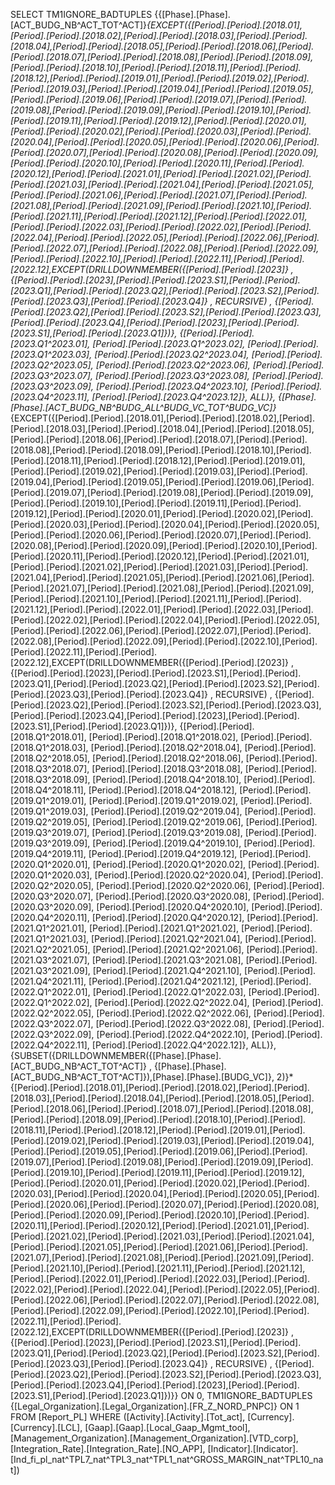 SELECT TM1IGNORE_BADTUPLES {{[Phase].[Phase].[ACT_BUDG_NB^ACT_TOT^ACT]}*{EXCEPT({[Period].[Period].[2018.01],[Period].[Period].[2018.02],[Period].[Period].[2018.03],[Period].[Period].[2018.04],[Period].[Period].[2018.05],[Period].[Period].[2018.06],[Period].[Period].[2018.07],[Period].[Period].[2018.08],[Period].[Period].[2018.09],[Period].[Period].[2018.10],[Period].[Period].[2018.11],[Period].[Period].[2018.12],[Period].[Period].[2019.01],[Period].[Period].[2019.02],[Period].[Period].[2019.03],[Period].[Period].[2019.04],[Period].[Period].[2019.05],[Period].[Period].[2019.06],[Period].[Period].[2019.07],[Period].[Period].[2019.08],[Period].[Period].[2019.09],[Period].[Period].[2019.10],[Period].[Period].[2019.11],[Period].[Period].[2019.12],[Period].[Period].[2020.01],[Period].[Period].[2020.02],[Period].[Period].[2020.03],[Period].[Period].[2020.04],[Period].[Period].[2020.05],[Period].[Period].[2020.06],[Period].[Period].[2020.07],[Period].[Period].[2020.08],[Period].[Period].[2020.09],[Period].[Period].[2020.10],[Period].[Period].[2020.11],[Period].[Period].[2020.12],[Period].[Period].[2021.01],[Period].[Period].[2021.02],[Period].[Period].[2021.03],[Period].[Period].[2021.04],[Period].[Period].[2021.05],[Period].[Period].[2021.06],[Period].[Period].[2021.07],[Period].[Period].[2021.08],[Period].[Period].[2021.09],[Period].[Period].[2021.10],[Period].[Period].[2021.11],[Period].[Period].[2021.12],[Period].[Period].[2022.01],[Period].[Period].[2022.03],[Period].[Period].[2022.02],[Period].[Period].[2022.04],[Period].[Period].[2022.05],[Period].[Period].[2022.06],[Period].[Period].[2022.07],[Period].[Period].[2022.08],[Period].[Period].[2022.09],[Period].[Period].[2022.10],[Period].[Period].[2022.11],[Period].[Period].[2022.12],EXCEPT(DRILLDOWNMEMBER({[Period].[Period].[2023]} , {[Period].[Period].[2023],[Period].[Period].[2023.S1],[Period].[Period].[2023.Q1],[Period].[Period].[2023.Q2],[Period].[Period].[2023.S2],[Period].[Period].[2023.Q3],[Period].[Period].[2023.Q4]} , RECURSIVE) , {[Period].[Period].[2023.Q2],[Period].[Period].[2023.S2],[Period].[Period].[2023.Q3],[Period].[Period].[2023.Q4],[Period].[Period].[2023],[Period].[Period].[2023.S1],[Period].[Period].[2023.Q1]})}, {[Period].[Period].[2023.Q1^2023.01], [Period].[Period].[2023.Q1^2023.02], [Period].[Period].[2023.Q1^2023.03], [Period].[Period].[2023.Q2^2023.04], [Period].[Period].[2023.Q2^2023.05], [Period].[Period].[2023.Q2^2023.06], [Period].[Period].[2023.Q3^2023.07], [Period].[Period].[2023.Q3^2023.08], [Period].[Period].[2023.Q3^2023.09], [Period].[Period].[2023.Q4^2023.10], [Period].[Period].[2023.Q4^2023.11], [Period].[Period].[2023.Q4^2023.12]}, ALL)}, {[Phase].[Phase].[ACT_BUDG_NB^BUDG_ALL^BUDG_VC_TOT^BUDG_VC]}*{EXCEPT({[Period].[Period].[2018.01],[Period].[Period].[2018.02],[Period].[Period].[2018.03],[Period].[Period].[2018.04],[Period].[Period].[2018.05],[Period].[Period].[2018.06],[Period].[Period].[2018.07],[Period].[Period].[2018.08],[Period].[Period].[2018.09],[Period].[Period].[2018.10],[Period].[Period].[2018.11],[Period].[Period].[2018.12],[Period].[Period].[2019.01],[Period].[Period].[2019.02],[Period].[Period].[2019.03],[Period].[Period].[2019.04],[Period].[Period].[2019.05],[Period].[Period].[2019.06],[Period].[Period].[2019.07],[Period].[Period].[2019.08],[Period].[Period].[2019.09],[Period].[Period].[2019.10],[Period].[Period].[2019.11],[Period].[Period].[2019.12],[Period].[Period].[2020.01],[Period].[Period].[2020.02],[Period].[Period].[2020.03],[Period].[Period].[2020.04],[Period].[Period].[2020.05],[Period].[Period].[2020.06],[Period].[Period].[2020.07],[Period].[Period].[2020.08],[Period].[Period].[2020.09],[Period].[Period].[2020.10],[Period].[Period].[2020.11],[Period].[Period].[2020.12],[Period].[Period].[2021.01],[Period].[Period].[2021.02],[Period].[Period].[2021.03],[Period].[Period].[2021.04],[Period].[Period].[2021.05],[Period].[Period].[2021.06],[Period].[Period].[2021.07],[Period].[Period].[2021.08],[Period].[Period].[2021.09],[Period].[Period].[2021.10],[Period].[Period].[2021.11],[Period].[Period].[2021.12],[Period].[Period].[2022.01],[Period].[Period].[2022.03],[Period].[Period].[2022.02],[Period].[Period].[2022.04],[Period].[Period].[2022.05],[Period].[Period].[2022.06],[Period].[Period].[2022.07],[Period].[Period].[2022.08],[Period].[Period].[2022.09],[Period].[Period].[2022.10],[Period].[Period].[2022.11],[Period].[Period].[2022.12],EXCEPT(DRILLDOWNMEMBER({[Period].[Period].[2023]} , {[Period].[Period].[2023],[Period].[Period].[2023.S1],[Period].[Period].[2023.Q1],[Period].[Period].[2023.Q2],[Period].[Period].[2023.S2],[Period].[Period].[2023.Q3],[Period].[Period].[2023.Q4]} , RECURSIVE) , {[Period].[Period].[2023.Q2],[Period].[Period].[2023.S2],[Period].[Period].[2023.Q3],[Period].[Period].[2023.Q4],[Period].[Period].[2023],[Period].[Period].[2023.S1],[Period].[Period].[2023.Q1]})}, {[Period].[Period].[2018.Q1^2018.01], [Period].[Period].[2018.Q1^2018.02], [Period].[Period].[2018.Q1^2018.03], [Period].[Period].[2018.Q2^2018.04], [Period].[Period].[2018.Q2^2018.05], [Period].[Period].[2018.Q2^2018.06], [Period].[Period].[2018.Q3^2018.07], [Period].[Period].[2018.Q3^2018.08], [Period].[Period].[2018.Q3^2018.09], [Period].[Period].[2018.Q4^2018.10], [Period].[Period].[2018.Q4^2018.11], [Period].[Period].[2018.Q4^2018.12], [Period].[Period].[2019.Q1^2019.01], [Period].[Period].[2019.Q1^2019.02], [Period].[Period].[2019.Q1^2019.03], [Period].[Period].[2019.Q2^2019.04], [Period].[Period].[2019.Q2^2019.05], [Period].[Period].[2019.Q2^2019.06], [Period].[Period].[2019.Q3^2019.07], [Period].[Period].[2019.Q3^2019.08], [Period].[Period].[2019.Q3^2019.09], [Period].[Period].[2019.Q4^2019.10], [Period].[Period].[2019.Q4^2019.11], [Period].[Period].[2019.Q4^2019.12], [Period].[Period].[2020.Q1^2020.01], [Period].[Period].[2020.Q1^2020.02], [Period].[Period].[2020.Q1^2020.03], [Period].[Period].[2020.Q2^2020.04], [Period].[Period].[2020.Q2^2020.05], [Period].[Period].[2020.Q2^2020.06], [Period].[Period].[2020.Q3^2020.07], [Period].[Period].[2020.Q3^2020.08], [Period].[Period].[2020.Q3^2020.09], [Period].[Period].[2020.Q4^2020.10], [Period].[Period].[2020.Q4^2020.11], [Period].[Period].[2020.Q4^2020.12], [Period].[Period].[2021.Q1^2021.01], [Period].[Period].[2021.Q1^2021.02], [Period].[Period].[2021.Q1^2021.03], [Period].[Period].[2021.Q2^2021.04], [Period].[Period].[2021.Q2^2021.05], [Period].[Period].[2021.Q2^2021.06], [Period].[Period].[2021.Q3^2021.07], [Period].[Period].[2021.Q3^2021.08], [Period].[Period].[2021.Q3^2021.09], [Period].[Period].[2021.Q4^2021.10], [Period].[Period].[2021.Q4^2021.11], [Period].[Period].[2021.Q4^2021.12], [Period].[Period].[2022.Q1^2022.01], [Period].[Period].[2022.Q1^2022.03], [Period].[Period].[2022.Q1^2022.02], [Period].[Period].[2022.Q2^2022.04], [Period].[Period].[2022.Q2^2022.05], [Period].[Period].[2022.Q2^2022.06], [Period].[Period].[2022.Q3^2022.07], [Period].[Period].[2022.Q3^2022.08], [Period].[Period].[2022.Q3^2022.09], [Period].[Period].[2022.Q4^2022.10], [Period].[Period].[2022.Q4^2022.11], [Period].[Period].[2022.Q4^2022.12]}, ALL)}, {SUBSET({DRILLDOWNMEMBER({[Phase].[Phase].[ACT_BUDG_NB^ACT_TOT^ACT]} , {[Phase].[Phase].[ACT_BUDG_NB^ACT_TOT^ACT]}),[Phase].[Phase].[BUDG_VC]}, 2)}*{[Period].[Period].[2018.01],[Period].[Period].[2018.02],[Period].[Period].[2018.03],[Period].[Period].[2018.04],[Period].[Period].[2018.05],[Period].[Period].[2018.06],[Period].[Period].[2018.07],[Period].[Period].[2018.08],[Period].[Period].[2018.09],[Period].[Period].[2018.10],[Period].[Period].[2018.11],[Period].[Period].[2018.12],[Period].[Period].[2019.01],[Period].[Period].[2019.02],[Period].[Period].[2019.03],[Period].[Period].[2019.04],[Period].[Period].[2019.05],[Period].[Period].[2019.06],[Period].[Period].[2019.07],[Period].[Period].[2019.08],[Period].[Period].[2019.09],[Period].[Period].[2019.10],[Period].[Period].[2019.11],[Period].[Period].[2019.12],[Period].[Period].[2020.01],[Period].[Period].[2020.02],[Period].[Period].[2020.03],[Period].[Period].[2020.04],[Period].[Period].[2020.05],[Period].[Period].[2020.06],[Period].[Period].[2020.07],[Period].[Period].[2020.08],[Period].[Period].[2020.09],[Period].[Period].[2020.10],[Period].[Period].[2020.11],[Period].[Period].[2020.12],[Period].[Period].[2021.01],[Period].[Period].[2021.02],[Period].[Period].[2021.03],[Period].[Period].[2021.04],[Period].[Period].[2021.05],[Period].[Period].[2021.06],[Period].[Period].[2021.07],[Period].[Period].[2021.08],[Period].[Period].[2021.09],[Period].[Period].[2021.10],[Period].[Period].[2021.11],[Period].[Period].[2021.12],[Period].[Period].[2022.01],[Period].[Period].[2022.03],[Period].[Period].[2022.02],[Period].[Period].[2022.04],[Period].[Period].[2022.05],[Period].[Period].[2022.06],[Period].[Period].[2022.07],[Period].[Period].[2022.08],[Period].[Period].[2022.09],[Period].[Period].[2022.10],[Period].[Period].[2022.11],[Period].[Period].[2022.12],EXCEPT(DRILLDOWNMEMBER({[Period].[Period].[2023]} , {[Period].[Period].[2023],[Period].[Period].[2023.S1],[Period].[Period].[2023.Q1],[Period].[Period].[2023.Q2],[Period].[Period].[2023.S2],[Period].[Period].[2023.Q3],[Period].[Period].[2023.Q4]} , RECURSIVE) , {[Period].[Period].[2023.Q2],[Period].[Period].[2023.S2],[Period].[Period].[2023.Q3],[Period].[Period].[2023.Q4],[Period].[Period].[2023],[Period].[Period].[2023.S1],[Period].[Period].[2023.Q1]})}} ON 0, TM1IGNORE_BADTUPLES {[Legal_Organization].[Legal_Organization].[FR_Z_NORD_PNPC]} ON 1 FROM [Report_PL] WHERE ([Activity].[Activity].[Tot_act], [Currency].[Currency].[LCL], [Gaap].[Gaap].[Local_Gaap_Mgmt_tool], [Management_Organization].[Management_Organization].[VTD_corp], [Integration_Rate].[Integration_Rate].[NO_APP], [Indicator].[Indicator].[Ind_fi_pl_nat^TPL7_nat^TPL3_nat^TPL1_nat^GROSS_MARGIN_nat^TPL10_nat])